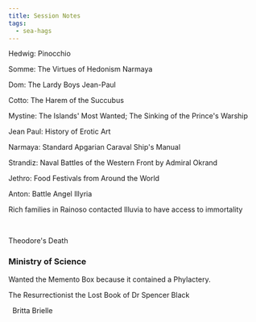 ```yaml
---
title: Session Notes
tags:
  - sea-hags
---
```


Hedwig: Pinocchio

Somme: The Virtues of Hedonism Narmaya

Dom: The Lardy Boys Jean-Paul

Cotto: The Harem of the Succubus

Mystine: The Islands' Most Wanted; The Sinking of the Prince's Warship

Jean Paul: History of Erotic Art

Narmaya: Standard Apgarian Caraval Ship's Manual

Strandiz: Naval Battles of the Western Front by Admiral Okrand

Jethro: Food Festivals from Around the World

Anton: Battle Angel Illyria

Rich families in Rainoso contacted Illuvia to have access to immortality

 

Theodore's Death

### Ministry of Science

Wanted the Memento Box because it contained a Phylactery.

The Resurrectionist the Lost Book of Dr Spencer Black

  Britta Brielle
